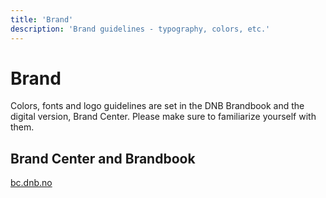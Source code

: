 ```yaml
---
title: 'Brand'
description: 'Brand guidelines - typography, colors, etc.'
---
```


# Brand

Colors, fonts and logo guidelines are set in the DNB Brandbook and the digital version, Brand Center. Please make sure to familiarize yourself with them.

## Brand Center and Brandbook

[bc.dnb.no](https://bc.dnb.no/)
